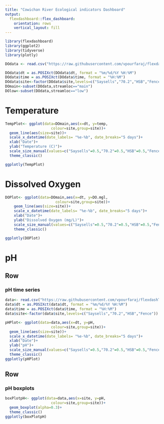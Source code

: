 ```yaml
---
title: "Cowichan River Ecological indicators Dashboard"
output: 
  flexdashboard::flex_dashboard:
    orientation: rows
    vertical_layout: fill
---
```


```r
library(flexdashboard)
library(ggplot2)
library(tidyverse)
library(plotly)
```

```r
DOdata <- read.csv("https://raw.githubusercontent.com/vpourfaraj/flexdashTrial/main/Cowichan%20DO%202023%20for%20R.csv?token=GHSAT0AAAAAACL6E3QWQDR4NQJUZBN5TTCWZMPF5ZQ")

DOdata$dt = as.POSIXct(DOdata$dt, format = "%m/%d/%Y %H:%M")
DOdata$time = as.POSIXct(DOdata$time, format = "%H:%M")
DOdata$site<-factor(DOdata$site,levels=c("Saysells","70.2","HSB","Fence"))
DOmain<-subset(DOdata,streamloc=="main")
DOlow<-subset(DOdata,streamloc=="low") 
```

Temperature
=====================================  
    

```r
TempPlot<- ggplot(data=DOmain,aes(x=dt, y=temp,
                     colour=site,group=site))+
  geom_line(aes(size=site))+
  scale_x_datetime(date_labels= "%e-%b", date_breaks="5 days")+
  xlab("Date")+
  ylab("Temperature (C)")+
  scale_size_manual(values=c("Saysells"=0.5,"70.2"=0.5,"HSB"=0.5,"Fence"=0.5))+
  theme_classic()

ggplotly(TempPlot)
```

Dissolved Oxygen 
=====================================     
   

```r
DOPlot<- ggplot(data=DOmain,aes(x=dt, y=DO.mgl,
                       colour=site,group=site))+
    geom_line(aes(size=site))+
    scale_x_datetime(date_labels= "%e-%b", date_breaks="5 days")+
    xlab("Date")+
    ylab("Dissolved Oxygen (mg/L)")+
    scale_size_manual(values=c("Saysells"=0.5,"70.2"=0.5,"HSB"=0.5,"Fence"=0.5))+
    theme_classic()

ggplotly(DOPlot)
```

pH {data-orientation=rows}
=====================================

Row {data-height=750}
-------------------------------------

### pH time series

```r
data<- read.csv("https://raw.githubusercontent.com/vpourfaraj/flexdashTrial/main/Cowichan%20River%20pH_All%20Sites_2023_R.csv")
data$dt = as.POSIXct(data$dt, format = "%m/%d/%Y %H:%M")
data$time = as.POSIXct(data$time, format = "%H:%M")
data$site<-factor(data$site,levels=c("Saysells","70.2","HSB","Fence"))

pHPlot<- ggplot(data=data,aes(x=dt, y=pH,
                     colour=site,group=site))+
  geom_line(aes(size=site))+
  scale_x_datetime(date_labels= "%e-%b", date_breaks="5 days")+
  xlab("Date")+
  ylab("pH")+
  scale_size_manual(values=c("Saysells"=0.5,"70.2"=0.5,"HSB"=0.5,"Fence"=0.5))+
  theme_classic()
ggplotly(pHPlot)

```

Row {data-height=250}
-------------------------------

### pH boxplots
```r
boxPlotpH<- ggplot(data=data,aes(x=site, y=pH,
                     colour=site,group=site))+
  geom_boxplot(alpha=0.3)+
  theme_classic()
ggplotly(boxPlotpH)
```

